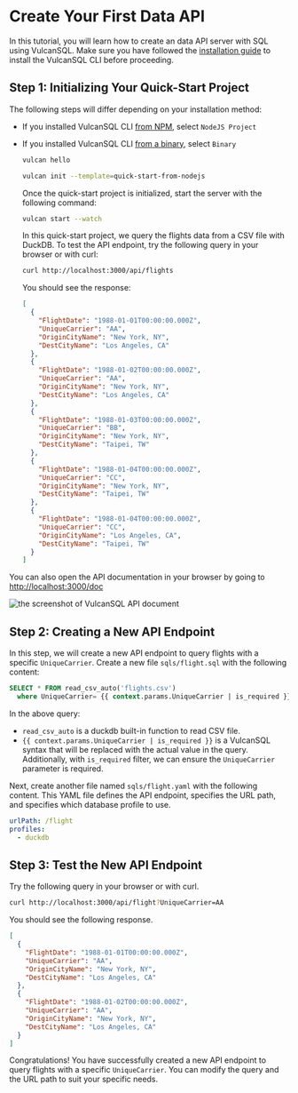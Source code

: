 
# Create Your First Data API

In this tutorial, you will learn how to create an data API server with SQL using VulcanSQL. Make sure you have followed the [installation guide](./installation) to install the VulcanSQL CLI before proceeding.

## Step 1: Initializing Your Quick-Start Project

The following steps will differ depending on your installation method:
* If you installed VulcanSQL CLI [from NPM](./installation#install-from-npm), select `NodeJS Project`
* If you installed VulcanSQL CLI [from a binary](./installation#install-from-binary), select `Binary`


  <Tabs groupId="install-method">
  <TabItem value="binary" label="Binary">

  ```bash
  vulcan hello
  ```

  </TabItem>
  <TabItem value="nodejs" label="NodeJS Project">

  ```bash
  vulcan init --template=quick-start-from-nodejs
  ```

  </TabItem>
  </Tabs>

  Once the quick-start project is initialized, start the server with the following command:

  ```bash
  vulcan start --watch
  ```

  In this quick-start project, we query the flights data from a CSV file with DuckDB. To test the API endpoint, try the following query in your browser or with curl:

  ```bash
  curl http://localhost:3000/api/flights
  ```

  You should see the response:

  ```json
  [
    {
      "FlightDate": "1988-01-01T00:00:00.000Z",
      "UniqueCarrier": "AA",
      "OriginCityName": "New York, NY",
      "DestCityName": "Los Angeles, CA"
    },
    {
      "FlightDate": "1988-01-02T00:00:00.000Z",
      "UniqueCarrier": "AA",
      "OriginCityName": "New York, NY",
      "DestCityName": "Los Angeles, CA"
    },
    {
      "FlightDate": "1988-01-03T00:00:00.000Z",
      "UniqueCarrier": "BB",
      "OriginCityName": "New York, NY",
      "DestCityName": "Taipei, TW"
    },
    {
      "FlightDate": "1988-01-04T00:00:00.000Z",
      "UniqueCarrier": "CC",
      "OriginCityName": "New York, NY",
      "DestCityName": "Taipei, TW"
    },
    {
      "FlightDate": "1988-01-04T00:00:00.000Z",
      "UniqueCarrier": "CC",
      "OriginCityName": "Los Angeles, CA",
      "DestCityName": "Taipei, TW"
    }
  ]
  ```

You can also open the API documentation in your browser by going to [http://localhost:3000/doc](http://localhost:3000/doc)

![the screenshot of VulcanSQL API document](../img/doc-screenshot.png)

## Step 2: Creating a New API Endpoint
In this step, we will create a new API endpoint to query flights with a specific `UniqueCarrier`. Create a new file `sqls/flight.sql` with the following content:

```sql title="sqls/flight.sql"
SELECT * FROM read_csv_auto('flights.csv')
  where UniqueCarrier= {{ context.params.UniqueCarrier | is_required }}
```

In the above query:
* `read_csv_auto` is a duckdb built-in function to read CSV file.
* `{{ context.params.UniqueCarrier | is_required }}` is a VulcanSQL syntax that will be replaced with the actual value in the query. Additionally, with `is_required` filter, we can ensure the `UniqueCarrier` parameter is required.

Next, create another file named `sqls/flight.yaml` with the following content. This YAML file defines the API endpoint, specifies the URL path, and specifies which database profile to use.

```yaml title="sqls/flight.yaml"
urlPath: /flight
profiles:
  - duckdb
```


## Step 3: Test the New API Endpoint

Try the following query in your browser or with curl.

  ```bash
  curl http://localhost:3000/api/flight?UniqueCarrier=AA
  ```

You should see the following response.

  ```json
  [
    {
      "FlightDate": "1988-01-01T00:00:00.000Z",
      "UniqueCarrier": "AA",
      "OriginCityName": "New York, NY",
      "DestCityName": "Los Angeles, CA"
    },
    {
      "FlightDate": "1988-01-02T00:00:00.000Z",
      "UniqueCarrier": "AA",
      "OriginCityName": "New York, NY",
      "DestCityName": "Los Angeles, CA"
    }
  ]
  ```

Congratulations! You have successfully created a new API endpoint to query flights with a specific `UniqueCarrier`. You can modify the query and the URL path to suit your specific needs.
